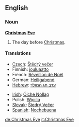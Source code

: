 ==English==

===Noun===
'''[[Christmas]] [[Eve]]'''
# The day before [[Christmas]].

====Translations====
{{top}}
*[[Czech]]: [[Štědrý večer]] {{m}}
*Finnish: [[jouluaatto]]
*French: [[Réveillon de Noël]] {{m}}
*German: [[Heiligabend]] {{m}}
*[[Hebrew]]: [[ערב חג המולד]]
{{mid}}
*[[Irish]]: [[Óiche Nollag]]
*Polish: [[Wigilia]] {{f}}
*[[Slovak]]: [[Štedrý Večer]] {{m}}
*[[Spanish]]: [[Nochebuena]] {{f}}
{{bottom}}

[[de:Christmas Eve]]
[[it:Christmas Eve]]